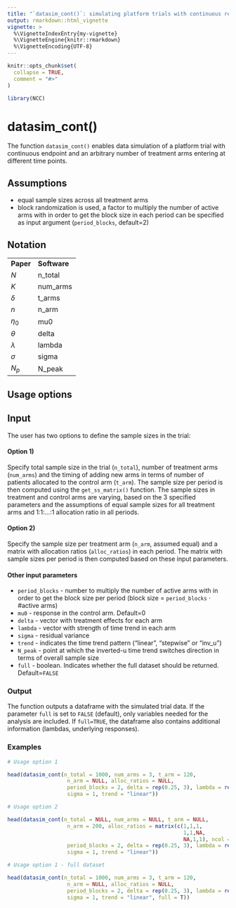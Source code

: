 ---
title: "`datasim_cont()`: simulating platform trials with continuous response"
output: rmarkdown::html_vignette
vignette: >
  %\VignetteIndexEntry{my-vignette}
  %\VignetteEngine{knitr::rmarkdown}
  %\VignetteEncoding{UTF-8}
---

```{r, include = FALSE}
knitr::opts_chunk$set(
  collapse = TRUE,
  comment = "#>"
)
```

```{r setup}
library(NCC)
```


# datasim_cont()

The function `datasim_cont()` enables data simulation of a platform trial with continuous endpoint and an arbitrary number of treatment arms entering at different time points.

## Assumptions

- equal sample sizes across all treatment arms
- block randomization is used, a factor to multiply the number of active arms with in order to get the block size in each period can be specified as input argument (`period_blocks`, default=2)

## Notation

<table>
    <tr>
        <td><b>Paper</b></td>
        <td><b>Software</b></td>
    </tr>
    <tr>
        <td>$N$</td>
        <td>n_total</td>
    </tr>
    <tr>
        <td>$K$</td>
        <td>num_arms</td>
    </tr>
    <tr>
        <td>$\delta$</td>
        <td>t_arms</td>
    </tr>
    <tr>
        <td>$n$</td>
        <td>n_arm</td>
    </tr>
    <tr>
        <td>$\eta_0$</td>
        <td>mu0</td>
    </tr>
    <tr>
        <td>$\theta$</td>
        <td>delta</td>
    </tr>
    <tr>
        <td>$\lambda$</td>
        <td>lambda</td>
    </tr>
    <tr>
        <td>$\sigma$</td>
        <td>sigma</td>
    </tr>
    <tr>
        <td>$N_p$</td>
        <td>N_peak</td>
    </tr>
</table>

## Usage options

## Input

The user has two options to define the sample sizes in the trial:

#### Option 1)

Specify total sample size in the trial (`n_total`), number of treatment arms (`num_arms`) and the timing of adding new arms in terms of number of patients allocated to the control arm (`t_arm`). The sample size per period is then computed using the `get_ss_matrix()` function. The sample sizes in treatment and control arms are varying, based on the 3 specified parameters and the assumptions of equal sample sizes for all treatment arms and 1:1:...:1 allocation ratio in all periods.


#### Option 2)

Specify the sample size per treatment arm (`n_arm`, assumed equal) and a matrix with allocation ratios (`alloc_ratios`) in each period. The matrix with sample sizes per period is then computed based on these input parameters.


#### Other input parameters

- `period_blocks` - number to multiply the number of active arms with in order to get the block size per period (block size = `period_blocks` $\cdot$ #active arms)
- `mu0` - response in the control arm. Default=0
- `delta` - vector with treatment effects for each arm
- `lambda` - vector with strength of time trend in each arm
- `sigma` - residual variance
- `trend` - indicates the time trend pattern ("linear", "stepwise" or "inv_u")
- `N_peak` - point at which the inverted-u time trend switches direction in terms of overall sample size
- `full` - boolean. Indicates whether the full dataset should be returned. Default=`FALSE`


### Output

The function outputs a dataframe with the simulated trial data. If the parameter `full` is set to `FALSE` (default), only variables needed for the analysis are included. If `full=TRUE`, the dataframe also contains additional information (lambdas, underlying responses).

### Examples

```{r}
# Usage option 1

head(datasim_cont(n_total = 1000, num_arms = 3, t_arm = 120, 
                   n_arm = NULL, alloc_ratios = NULL, 
                   period_blocks = 2, delta = rep(0.25, 3), lambda = rep(0.15, 4), 
                   sigma = 1, trend = "linear"))
```


```{r}
# Usage option 2

head(datasim_cont(n_total = NULL, num_arms = NULL, t_arm = NULL, 
                   n_arm = 200, alloc_ratios = matrix(c(1,1,1,
                                                        1,1,NA,
                                                        NA,1,1), ncol = 3, byrow = T),
                   period_blocks = 2, delta = rep(0.25, 3), lambda = rep(0.15, 4), 
                   sigma = 1, trend = "linear"))
```

```{r}
# Usage option 1 - full dataset

head(datasim_cont(n_total = 1000, num_arms = 3, t_arm = 120, 
                   n_arm = NULL, alloc_ratios = NULL, 
                   period_blocks = 2, delta = rep(0.25, 3), lambda = rep(0.15, 4), 
                   sigma = 1, trend = "linear", full = T))
```



